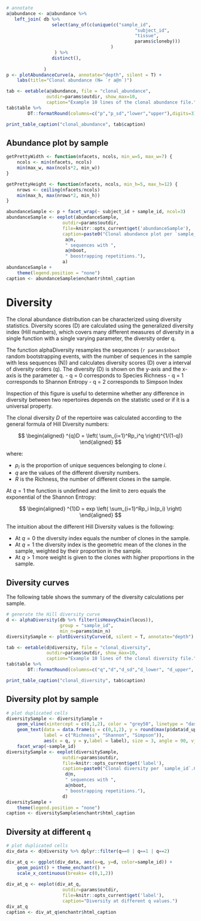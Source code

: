 
```r
# annotate
a@abundance <- a@abundance %>%
   left_join( db %>% 
                 select(any_of(c(unique(c("sample_id", 
                                                "subject_id", 
                                                "tissue", 
                                                params$cloneby)))
                                       )
                  ) %>%
                 distinct(),
              
              )
p <- plotAbundanceCurve(a, annotate="depth", silent = T) +
    labs(title="Clonal abundance (N= `r a@n`)")
```

```r
tab <- eetable(a@abundance, file = "clonal_abundance", 
               outdir=params$outdir, show_max=10,
               caption="Example 10 lines of the clonal abundance file.")
tab$table %>%
        DT::formatRound(columns=c("p","p_sd","lower","upper"),digits=3)
```
```r
print_table_caption("clonal_abundance", tab$caption)
```

## Abundance plot by sample

```r
getPrettyWidth <- function(nfacets, ncols, min_w=5, max_w=7) {
    ncols <- min(nfacets, ncols)
    min(max_w, max(ncols*2, min_w))
}

getPrettyHeight <- function(nfacets, ncols, min_h=5, max_h=12) {
    nrows <- ceiling(nfacets/ncols)
    min(max_h, max(nrows*2, min_h))
}
```


```r
abundanceSample <- p + facet_wrap(~ subject_id + sample_id, ncol=3)
abundanceSample <- eeplot(abundanceSample, 
                     outdir=params$outdir, 
                     file=knitr::opts_current$get('abundanceSample'),
                     caption=paste0("Clonal abundance plot per `sample_id`. Clonal abundance was calculated with a sample of N=",
                      a@n,
                      " sequences with ",
                      a@nboot,
                      " boostrapping repetitions."),
                     a)
abundanceSample +
    theme(legend.position = "none")
caption <- abundanceSample$enchantr$html_caption  
```

# Diversity

The clonal abundance distribution can be characterized using diversity statistics. Diversity scores (D) are calculated using the generalized diversity index (Hill numbers), which covers many different measures of diversity in a single function with a single varying parameter, the diversity order q.

The function alphaDiversity resamples the sequences (`r params$nboot` random bootstrapping events, with the number of sequences in the sample with less sequences (N)) and calculates diversity scores (D) over a interval of diversity orders (q). The diversity (D) is shown on the y-axis and the x-axis is the parameter q. - q = 0 corresponds to Species Richness - q = 1 corresponds to Shannon Entropy - q = 2 corresponds to Simpson Index

Inspection of this figure is useful to determine whether any difference in diversity between two repertoires depends on the statistic used or if it is a universal property. 


The clonal diversity $D$ of the repertoire was calculated according to the general formula of Hill Diversity
numbers:

$$
\begin{aligned}
    ^{q}D = \left( \sum_{i=1}^Rp_i^q \right)^{1/(1-q)}
\end{aligned}
$$

where:

* $p_i$ is the proportion of unique sequences belonging to clone $i$.
* $q$ are the values of the different diversity numbers.
* $R$ is the Richness, the number of different clones in the sample.

At $q=1$ the function is undefined and the limit to zero equals the exponential of the Shannon Entropy:

$$
\begin{aligned}
    ^{1}D = exp \left(  \sum_{i=1}^Rp_i ln(p_i)  \right)
\end{aligned}
$$

The intuition about the different Hill Diversity values is the following:

* At $q=0$ the diversity index equals the number of clones in the sample.
* At $q=1$ the diversity index is the geometric mean of the clones in the sample,
weighted by their proportion in the sample.
* At $q>1$ more weight is given to the clones with higher proportions in the sample.


## Diversity curves

The following table shows the summary of the diversity calculations per sample.

```r
# generate the Hill diversity curve
d <- alphaDiversity(db %>% filter(isHeavyChain(locus)), 
                    group = "sample_id", 
                    min_n=params$min_n)
diversitySample <- plotDiversityCurve(d, silent = T, annotate="depth")

tab <- eetable(d@diversity, file = "clonal_diversity", 
               outdir=params$outdir, show_max=10,
               caption="Example 10 lines of the clonal diversity file.")
tab$table %>%
        DT::formatRound(columns=c("q","d","d_sd","d_lower", "d_upper", "e", "e_lower", "e_upper"),digits=3)
```
```r
print_table_caption("clonal_diversity", tab$caption)
```

## Diversity plot by sample

```r
# plot duplicated cells
diversitySample <- diversitySample + 
    geom_vline(xintercept = c(0,1,2), color = "grey50", linetype = "dashed") +
    geom_text(data = data.frame(q = c(0,1,2), y = round(max(p$data$d_upper)/2),
              label = c("Richness", "Shannon", "Simpson")),
              aes(x = q, y = y,label = label), size = 3, angle = 90, vjust = -0.4, inherit.aes  =  F, color = "grey50") +
    facet_wrap(~sample_id)
diversitySample <- eeplot(diversitySample, 
                     outdir=params$outdir, 
                     file=knitr::opts_current$get('label'),
                     caption=paste0("Clonal diversity per `sample_id`.Clonal diversity was calculated with a sample of N=",
                      d@n,
                      " sequences with ",
                      a@nboot,
                      " boostrapping repetitions."),
                     d)
diversitySample +
    theme(legend.position = "none")
caption <- diversitySample$enchantr$html_caption
```

## Diversity at different `q`

```r
# plot duplicated cells
div_data <- d@diversity %>% dplyr::filter(q==0 | q==1 | q==2)

div_at_q <- ggplot(div_data, aes(x=q, y=d, color=sample_id)) +
    geom_point() + theme_enchantr() +
    scale_x_continuous(breaks= c(0,1,2))
    
div_at_q <- eeplot(div_at_q, 
                     outdir=params$outdir, 
                     file=knitr::opts_current$get('label'),
                     caption="Diversity at different q values.")
div_at_q
caption <- div_at_q$enchantr$html_caption
```
